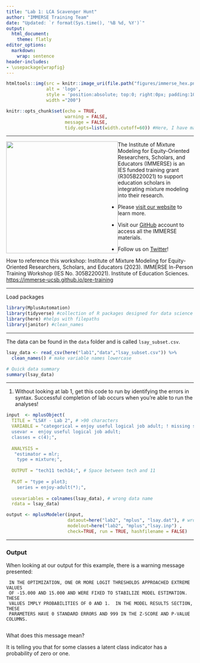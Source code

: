 ```yaml
---
title: "Lab 1: LCA Scavenger Hunt"
author: "IMMERSE Training Team"
date: "Updated: `r format(Sys.time(), '%B %d, %Y')`"
output:
  html_document:
    theme: flatly
editor_options:
  markdown:
    wrap: sentence
header-includes:
- \usepackage{wrapfig}     
---
```


```r
htmltools::img(src = knitr::image_uri(file.path("figures/immerse_hex.png")), 
               alt = 'logo', 
               style = 'position:absolute; top:0; right:0px; padding:10px;',
               width ="200")
```

```r
knitr::opts_chunk$set(echo = TRUE, 
                      warning = FALSE,
                      message = FALSE,
                      tidy.opts=list(width.cutoff=60)) #Here, I have made it so that when you knit your .rmd, warnings and messages will not show up in the html markdown. 
```

------------------------------------------------------------------------

![](figures/IESNewLogo.jpg){style="float: left;" width="300"}

The Institute of Mixture Modeling for Equity-Oriented Researchers, Scholars, and Educators (IMMERSE) is an IES funded training grant (R305B220021) to support education scholars in integrating mixture modeling into their research.

-   Please [visit our website](https://immerse.education.ucsb.edu/) to learn more.

-   Visit our [GitHub](https://github.com/immerse-ucsb) account to access all the IMMERSE materials.

-   Follow us on [Twitter](https://twitter.com/IMMERSE_UCSB)!

How to reference this workshop: Institute of Mixture Modeling for Equity-Oriented Researchers, Scholars, and Educators (2023).
IMMERSE In-Person Training Workshop (IES No. 305B220021).
Institute of Education Sciences.
<https://immerse-ucsb.github.io/pre-training>

------------------------------------------------------------------------

Load packages

```r
library(MplusAutomation)
library(tidyverse) #collection of R packages designed for data science
library(here) #helps with filepaths
library(janitor) #clean_names
```

------------------------------------------------------------------------

The data can be found in the `data` folder and is called `lsay_subset.csv`.

```r
lsay_data <- read_csv(here("lab1","data","lsay_subset.csv")) %>% 
  clean_names() # make variable names lowercase

# Quick data summary
summary(lsay_data)
```

------------------------------------------------------------------------

1.  Without looking at lab 1, get this code to run by identifying the errors in syntax. Successful completion of lab occurs when you’re able to run the analyses! 

```r
input  <- mplusObject(
  TITLE = "LSAY - Lab 2", # >90 characters 
  VARIABLE = "categorical = enjoy useful logical job adult; ! missing semicolon
  usevar =  enjoy useful logical job adult;
  classes = c(4);",
  
  ANALYSIS = 
   "estimator = mlr; 
    type = mixture;",
  
  OUTPUT = "tech11 tech14;", # Space between tech and 11
  
  PLOT = "type = plot3; 
    series = enjoy-adult(*);",
  
  usevariables = colnames(lsay_data), # wrong data name
  rdata = lsay_data)

output <- mplusModeler(input,
                       dataout=here("lab2", "mplus", "lsay.dat"), # wrong folder name
                       modelout=here("lab2", "mplus","lsay.inp") ,
                       check=TRUE, run = TRUE, hashfilename = FALSE)
```

------------------------------------------------------------------------

### Output

When looking at our output for this example, there is a warning message presented:

     IN THE OPTIMIZATION, ONE OR MORE LOGIT THRESHOLDS APPROACHED EXTREME VALUES
     OF -15.000 AND 15.000 AND WERE FIXED TO STABILIZE MODEL ESTIMATION.  THESE
     VALUES IMPLY PROBABILITIES OF 0 AND 1.  IN THE MODEL RESULTS SECTION, THESE
     PARAMETERS HAVE 0 STANDARD ERRORS AND 999 IN THE Z-SCORE AND P-VALUE COLUMNS.
     
What does this message mean?

It is telling you that for some classes a latent class indicator has a probability of zero or one.








